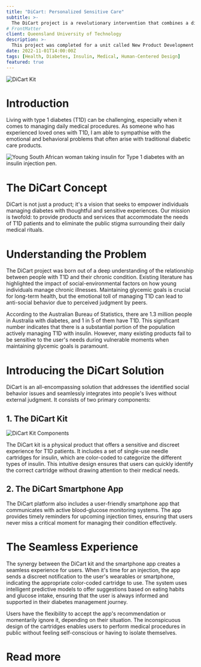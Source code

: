 ```yaml
---
title: "DiCart: Personalized Sensitive Care"
subtitle: >-
  The DiCart project is a revolutionary intervention that combines a digital platform and a physical product to empower individuals managing type 1 diabetes (T1D). It offers a sensitive and seamless solution, addressing the emotional and behavioral challenges faced by T1D patients and removing the stigma associated with their daily medical rituals.
# FrontMatter
client: Queensland University of Technology
description: >-
  This project was completed for a unit called New Product Development where the focus was on viability within the market. The product itself is derived from personal experience with loved ones with Type 1 Diabetes. The project, however, was completed as a solo project, where other classes has teams of people and thus the project was reduced in scope with regards to fidelity and deliverables.
date: 2022-11-01T14:00:00Z
tags: [Health, Diabetes, Insulin, Medical, Human-Centered Design]
featured: true
---
```



![DiCart Kit](/posts/dicart_hero.png)

# Introduction

Living with type 1 diabetes (T1D) can be challenging, especially when it comes to managing daily medical procedures. As someone who has experienced loved ones with T1D, I am able to sympathise with the emotional and behavioral problems that often arise with traditional diabetic care products. 


![Young South African woman taking insulin for Type 1 diabetes with an insulin injection pen.](/posts/sweet-life-o1N2-pSIhbw-unsplash.jpg)

# The DiCart Concept

DiCart is not just a product; it's a vision that seeks to empower individuals managing diabetes with thoughtful and sensitive experiences. Our mission is twofold: to provide products and services that accommodate the needs of T1D patients and to eliminate the public stigma surrounding their daily medical rituals.

# Understanding the Problem

The DiCart project was born out of a deep understanding of the relationship between people with T1D and their chronic condition. Existing literature has highlighted the impact of social-environmental factors on how young individuals manage chronic illnesses. Maintaining glycemic goals is crucial for long-term health, but the emotional toll of managing T1D can lead to anti-social behavior due to perceived judgment by peers.

According to the Australian Bureau of Statistics, there are 1.3 million people in Australia with diabetes, and 1 in 5 of them have T1D. This significant number indicates that there is a substantial portion of the population actively managing T1D with insulin. However, many existing products fail to be sensitive to the user's needs during vulnerable moments when maintaining glycemic goals is paramount.

# Introducing the DiCart Solution

DiCart is an all-encompassing solution that addresses the identified social behavior issues and seamlessly integrates into people's lives without external judgment. It consists of two primary components:

## 1. The DiCart Kit

![DiCart Kit Components](/posts/marissa-grootes-N9uOrBICcjY-unsplash.jpeg)


The DiCart kit is a physical product that offers a sensitive and discreet experience for T1D patients. It includes a set of single-use needle cartridges for insulin, which are color-coded to categorize the different types of insulin. This intuitive design ensures that users can quickly identify the correct cartridge without drawing attention to their medical needs.

## 2. The DiCart Smartphone App

<FigmaEmbed url='https://www.figma.com/file/Q3sCj4VinBjLCU0v21qn8n/npd_dicart_app_scaffold?type=design&node-id=40-1144&mode=design&t=IqDoNSgO4t8ZdPPy-4'/>

The DiCart platform also includes a user-friendly smartphone app that communicates with active blood-glucose monitoring systems. The app provides timely reminders for upcoming injection times, ensuring that users never miss a critical moment for managing their condition effectively.

# The Seamless Experience

The synergy between the DiCart kit and the smartphone app creates a seamless experience for users. When it's time for an injection, the app sends a discreet notification to the user's wearables or smartphone, indicating the appropriate color-coded cartridge to use. The system uses intelligent predictive models to offer suggestions based on eating habits and glucose intake, ensuring that the user is always informed and supported in their diabetes management journey.

Users have the flexibility to accept the app's recommendation or momentarily ignore it, depending on their situation. The inconspicuous design of the cartridges enables users to perform medical procedures in public without feeling self-conscious or having to isolate themselves.

# Read more

<ExternalLink
  href="https://isaacbonora.wixsite.com/dicart"
  emoji="💻"
  description="View the pitch website"
/>

<ExternalLink
  href="https://www.dropbox.com/s/bx0bbj9o40ezjwj/Isaac%20Bonora%20-%20Business%20Case%20Summary%20-%20N10177001%20-%20Compressed.pdf?dl=0"
  emoji="📁"
  description="Read the "
/>